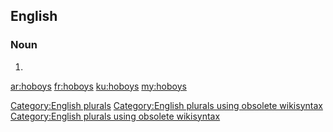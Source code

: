 ==English==

===Noun===
{{head|en}}

# {{plural of|hoboy}}

[[Category:English plurals]][[Category:English plurals using obsolete wikisyntax]][[Category:English plurals using obsolete wikisyntax]]

[[ar:hoboys]]
[[fr:hoboys]]
[[ku:hoboys]]
[[my:hoboys]]